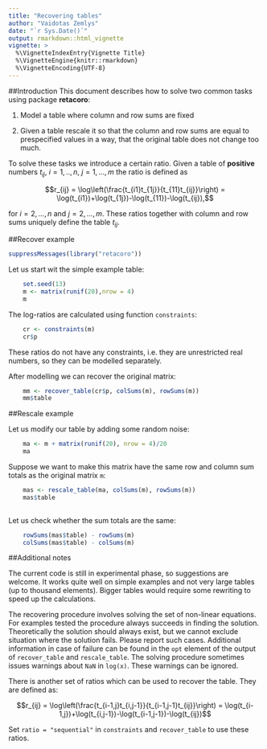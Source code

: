 ```yaml
---
title: "Recovering tables"
author: "Vaidotas Zemlys"
date: "`r Sys.Date()`"
output: rmarkdown::html_vignette
vignette: >
  %\VignetteIndexEntry{Vignette Title}
  %\VignetteEngine{knitr::rmarkdown}
  %\VignetteEncoding{UTF-8}
---
```


##Introduction 
This document describes how to solve two common tasks using package **retacoro**:

  1. Model a table where column and row sums are fixed
  
  2. Given a table rescale it so that the column and row sums are equal to prespecified values in a way, that the original table does not change too much.
    
To solve these tasks we introduce a certain ratio. Given a table of **positive** numbers $t_{ij}$, $i=1,..,n$, $j=1,...,m$ the ratio is defined as

$$r_{ij} = \log\left(\frac{t_{i1}t_{1j}}{t_{11}t_{ij}}\right) = \log(t_{i1})+\log(t_{1j})-\log(t_{11})-\log(t_{ij}),$$

for  $i=2,...,n$ and $j=2,...,m$. These ratios together with column and row sums uniquely define the table $t_{ij}$. 

##Recover example
```r
suppressMessages(library("retacoro"))
```

Let us start wit the simple example table:
```r
    set.seed(13)
    m <- matrix(runif(20),nrow = 4)
    m
```

The log-ratios are calculated using function `constraints`:
```r
    cr <- constraints(m)
    cr$p
```

These ratios do not have any constraints, i.e. they are unrestricted real numbers, so they can be modelled separately. 

After modelling we can recover the original matrix:
```r
    mm <- recover_table(cr$p, colSums(m), rowSums(m))
    mm$table
```

##Rescale example

Let us modify our table by adding some random noise:

```r
    ma <- m + matrix(runif(20), nrow = 4)/20
    ma
```

Suppose we want to make this matrix have the same row and column sum totals as the original matrix `m`:
```r
    mas <- rescale_table(ma, colSums(m), rowSums(m))
    mas$table
    
```
Let us check whether the sum totals are the same:
```r
    rowSums(mas$table) - rowSums(m)
    colSums(mas$table) - colSums(m)
```

##Additional notes

The current code is still in experimental phase, so suggestions are welcome. It works quite well on simple examples and not very large tables (up to thousand elements). Bigger tables would require some rewriting to speed up the calculations. 

The recovering procedure involves solving the set of non-linear equations. For examples tested the procedure always succeeds in finding the solution.   Theoretically the solution should always exist, but we cannot exclude situation where the solution fails. Please report such cases. Additional information in case of failure can be found in the `opt` element of the output of `recover_table` and `rescale_table`. The solving procedure sometimes issues warnings about `NaN` in `log(x)`. These warnings can be ignored.

There is another set of ratios which can be used to recover the table. They are defined as:

$$r_{ij} = \log\left(\frac{t_{i-1,j}t_{i,j-1}}{t_{i-1,j-1}t_{ij}}\right) = \log(t_{i-1,j})+\log(t_{i,j-1})-\log(t_{i-1,j-1})-\log(t_{ij})$$

Set `ratio = "sequential"` in `constraints` and `recover_table` to use these ratios.




